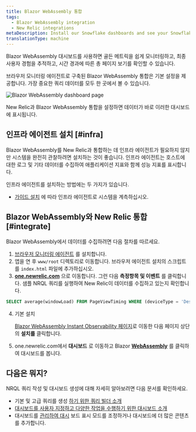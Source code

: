 ```yaml
---
title: Blazor WebAssembly 통합
tags:
  - Blazor WebAssembly integration
  - New Relic integrations
metaDescription: Install our Snowflake dashboards and see your Snowflake data in New Relic.
translationType: machine
---
```



Blazor WebAssembly 대시보드를 사용하면 골든 메트릭을 쉽게 모니터링하고, 최종 사용자 경험을 추적하고, 시간 경과에 따른 총 페이지 보기를 확인할 수 있습니다.

브라우저 모니터링 에이전트로 구축된 Blazor WebAssembly 통합은 기본 설정을 제공합니다. <InlinePopover type="dashboards"/>가장 중요한 쿼리 데이터를 모두 한 곳에서 볼 수 있습니다.

<img
  title="Blazor WebAssembly dashboard"
  alt="Blazor WebAssembly dashboard page"
  src={infrastructureBlazorWebAssemblyDashboard}
/>

<figcaption>
  New Relic과 Blazor WebAssembly 통합을 설정하면 데이터가 바로 이러한 대시보드에 표시됩니다.
</figcaption>

## 인프라 에이전트 설치 [#infra]

Blazor WebAssembly를 New Relic과 통합하는 데 인프라 에이전트가 필요하지 않지만 시스템을 완전히 관찰하려면 설치하는 것이 좋습니다. 인프라 에이전트는 호스트에 대한 로그 및 기타 데이터를 수집하여 애플리케이션 지표와 함께 성능 지표를 표시합니다.

인프라 에이전트를 설치하는 방법에는 두 가지가 있습니다.

* [가이드 설치](https://one.newrelic.com/launcher/catalog-pack-details.launcher/?pane=eyJuZXJkbGV0SWQiOiJucjEtY29yZS5saXN0aW5nIn0=&cards%5B0%5D=eyJuZXJkbGV0SWQiOiJucjEtaW5zdGFsbC1uZXdyZWxpYy5ucjEtaW5zdGFsbC1uZXdyZWxpYyJ9) 에 따라 인프라 에이전트로 시스템을 계측하십시오.

## Blazor WebAssembly와 New Relic 통합 [#integrate]

Blazor WebAssembly에서 데이터를 수집하려면 다음 절차를 따르세요.

1. [브라우저 모니터링 에이전트](/docs/browser/browser-monitoring/installation/install-browser-monitoring-agent) 를 설치합니다.
2. 앱을 연 후 `www/root` 디렉토리로 이동합니다. 브라우저 에이전트 설치의 스크립트를 `index.html` 파일에 추가하십시오.
3. **[one.newrelic.com](https://one.newrelic.com/all-capabilities)** 으로 이동합니다. 그런 다음 **측정항목 및 이벤트** 를 클릭합니다. 샘플 NRQL 쿼리를 실행하여 New Relic이 데이터를 수집하고 있는지 확인합니다.

```sql
SELECT average(windowLoad) FROM PageViewTiming WHERE (deviceType = 'Desktop') FACET `userAgentName` SINCE 604800 seconds AGO TIMESERIES
```

4. 기본 설치

   <InlinePopover type="dashboards"/>

   [Blazor WebAssembly Instant Observability 페이지](https://newrelic.com/instant-observability/blazor-web-assembly)로 이동한 다음 페이지 상단의 **설치를** 클릭합니다.

5. one.newrelic.com에서 **대시보드** 로 이동하고 Blazor **[WebAssembly](https://one.newrelic.com/all-capabilities)** 를 클릭하여 대시보드를 봅니다.

## 다음은 뭐지?

NRQL 쿼리 작성 및 대시보드 생성에 대해 자세히 알아보려면 다음 문서를 확인하세요.

* 기본 및 고급 쿼리를 생성 [하기 위한 쿼리 빌더 소개](/docs/query-your-data/explore-query-data/query-builder/introduction-query-builder)
* [대시보드를 사용자 지정하고 다양한 작업을 수행하기 위한 대시보드 소개](/docs/query-your-data/explore-query-data/dashboards/introduction-dashboards)
* 대시보드를 [관리하여 대시](/docs/query-your-data/explore-query-data/dashboards/manage-your-dashboard) 보드 표시 모드를 조정하거나 대시보드에 더 많은 콘텐츠를 추가합니다.
